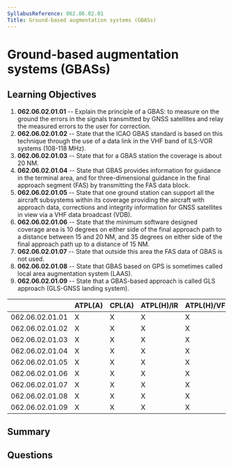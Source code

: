 ```yaml
---
SyllabusReference: 062.06.02.01
Title: Ground-based augmentation systems (GBASs)
---
```


# Ground-based augmentation systems (GBASs)

## Learning Objectives

1.  **062.06.02.01.01** -- Explain the principle of a GBAS: to measure on the
    ground the errors in the signals transmitted by GNSS satellites and relay the
    measured errors to the user for correction.
2.  **062.06.02.01.02** -- State that the ICAO GBAS standard is based on this
    technique through the use of a data link in the VHF band of ILS-VOR systems
    (108-118 MHz).
3.  **062.06.02.01.03** -- State that for a GBAS station the coverage is about 20
    NM.
4.  **062.06.02.01.04** -- State that GBAS provides information for guidance in
    the terminal area, and for three-dimensional guidance in the final approach
    segment (FAS) by transmitting the FAS data block.
5.  **062.06.02.01.05** -- State that one ground station can support all the
    aircraft subsystems within its coverage providing the aircraft with approach
    data, corrections and integrity information for GNSS satellites in view via a
    VHF data broadcast (VDB).
6.  **062.06.02.01.06** -- State that the minimum software designed coverage area
    is 10 degrees on either side of the final approach path to a distance between
    15 and 20 NM, and 35 degrees on either side of the final approach path up to
    a distance of 15 NM.
7.  **062.06.02.01.07** -- State that outside this area the FAS data of GBAS is
    not used.
8.  **062.06.02.01.08** -- State that GBAS based on GPS is sometimes called local
    area augmentation system (LAAS).
9.  **062.06.02.01.09** -- State that a GBAS-based approach is called GLS
    approach (GLS-GNSS landing system).

|                 | ATPL(A) | CPL(A) | ATPL(H)/IR | ATPL(H)/VFR | CPL(H) | IR | CBIR(A) |
| --------------- | ------- | ------ | ---------- | ----------- | ------ | -- | ------- |
| 062.06.02.01.01 | X       | X      | X          | X           | X      | X  | X       |
| 062.06.02.01.02 | X       | X      | X          | X           | X      | X  | X       |
| 062.06.02.01.03 | X       | X      | X          | X           | X      | X  | X       |
| 062.06.02.01.04 | X       | X      | X          | X           | X      | X  | X       |
| 062.06.02.01.05 | X       | X      | X          | X           | X      | X  |         |
| 062.06.02.01.06 | X       | X      | X          | X           | X      | X  |         |
| 062.06.02.01.07 | X       | X      | X          | X           | X      | X  |         |
| 062.06.02.01.08 | X       | X      | X          | X           | X      | X  |         |
| 062.06.02.01.09 | X       | X      | X          | X           | X      | X  |         |

## Summary

## Questions
